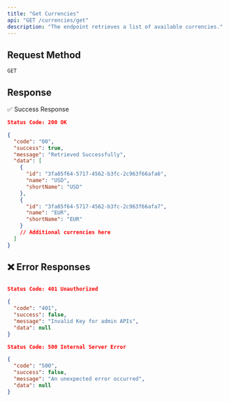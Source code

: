 ```yaml
---
title: "Get Currencies"
api: "GET /currencies/get"
description: "The endpoint retrieves a list of available currencies."
---
```




## **Request Method**
`GET`

## Response

✅ Success Response

```json
Status Code: 200 OK

{
  "code": "00",
  "success": true,
  "message": "Retrieved Successfully",
  "data": [
    {
      "id": "3fa85f64-5717-4562-b3fc-2c963f66afa6",
      "name": "USD",
      "shortName": "USD"
    },
    {
      "id": "3fa85f64-5717-4562-b3fc-2c963f66afa7",
      "name": "EUR",
      "shortName": "EUR"
    }
    // Additional currencies here
  ]
}
```

## ❌ Error Responses

```json

Status Code: 401 Unauthorized

{
  "code": "401",
  "success": false,
  "message": "Invalid Key for admin APIs",
  "data": null
}

Status Code: 500 Internal Server Error

{
  "code": "500",
  "success": false,
  "message": "An unexpected error occurred",
  "data": null
}
